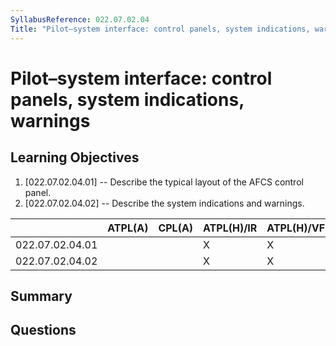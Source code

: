 ```yaml
---
SyllabusReference: 022.07.02.04
Title: "Pilot–system interface: control panels, system indications, warnings"
---
```


# Pilot–system interface: control panels, system indications, warnings

## Learning Objectives

1. [022.07.02.04.01] -- Describe the typical layout of the AFCS control panel.
2. [022.07.02.04.02] -- Describe the system indications and warnings.

|                 | ATPL(A) | CPL(A) | ATPL(H)/IR | ATPL(H)/VFR | CPL(H) | IR  | CBIR(A) |
| --------------- | ------- | ------ | ---------- | ----------- | ------ | --- | ------- |
| 022.07.02.04.01 |         |        | X          | X           | X      |     |         |
| 022.07.02.04.02 |         |        | X          | X           | X      |     |         |

## Summary

## Questions
